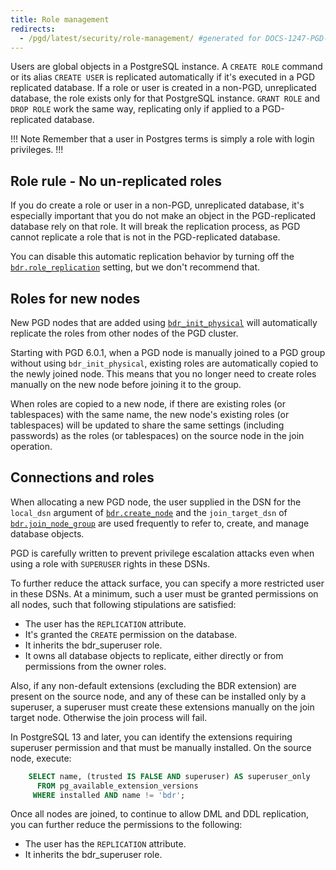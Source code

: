 ```yaml
---
title: Role management
redirects:
  - /pgd/latest/security/role-management/ #generated for DOCS-1247-PGD-6.0-Docs
---
```


Users are global objects in a PostgreSQL instance. A `CREATE ROLE` command or its alias `CREATE USER` is replicated automatically if it's executed in a PGD replicated database. If a role or user is created in a non-PGD, unreplicated database, the role exists only for that PostgreSQL instance. `GRANT ROLE` and `DROP ROLE` work the same way, replicating only if applied to a PGD-replicated database.

!!! Note
Remember that a user in Postgres terms is simply a role with login privileges.
!!!

## Role rule - No un-replicated roles

If you do create a role or user in a non-PGD, unreplicated database, it's especially important that you do not make an object in the PGD-replicated database rely on that role. It will break the replication process, as PGD cannot replicate a role that is not in the PGD-replicated database. 

You can disable this automatic replication behavior by turning off the [`bdr.role_replication`](https://www.enterprisedb.com/docs/pgd/latest/reference/tables-views-functions/pgd-settings/#bdrrole_replication) setting, but we don't recommend that.


## Roles for new nodes

New PGD nodes that are added using [`bdr_init_physical`](https://www.enterprisedb.com/docs/pgd/latest/reference/tables-views-functions/nodes/#bdr_init_physical) will automatically replicate the roles from other nodes of the PGD cluster.

Starting with PGD 6.0.1, when a PGD node is manually joined to a PGD group without using `bdr_init_physical`, existing roles are automatically copied to the newly joined node. This means that you no longer need to create roles manually on the new node before joining it to the group.

When roles are copied to a new node, if there are existing roles (or tablespaces) with the same name, the new node's existing roles (or tablespaces) will be updated to share the same settings (including passwords) as the roles (or tablespaces) on the source node in the join operation.

## Connections and roles

When allocating a new PGD node, the user supplied in the DSN for the `local_dsn`
argument of [`bdr.create_node`](/pgd/6/reference/tables-views-functions/nodes-management-interfaces#bdrcreate_node) and the `join_target_dsn` of [`bdr.join_node_group`](/pgd/6/reference/tables-views-functions/nodes-management-interfaces#bdrjoin_node_group)
are used frequently to refer to, create, and manage database objects.

PGD is carefully written to prevent privilege escalation attacks even when using
a role with `SUPERUSER` rights in these DSNs.

To further reduce the attack surface, you can specify a more restricted user in
these DSNs. At a minimum, such a user must be granted permissions on all
nodes, such that following stipulations are satisfied:

-   The user has the `REPLICATION` attribute.
-   It's granted the `CREATE` permission on the database.
-   It inherits the bdr_superuser role.
-   It owns all database objects to replicate, either directly or from
    permissions from the owner roles.

Also, if any non-default extensions (excluding the BDR extension) 
are present on the source node, and any of these can be installed only
by a superuser, a superuser must create these extensions manually on
the join target node. Otherwise the join process will fail.

In PostgreSQL 13 and later, you can identify the extensions requiring superuser permission and
that must be manually installed. On the
source node, execute:

```sql
    SELECT name, (trusted IS FALSE AND superuser) AS superuser_only
      FROM pg_available_extension_versions
     WHERE installed AND name != 'bdr';
```

Once all nodes are joined, to continue to allow DML and DDL replication, you can further reduce the permissions to the following:

-   The user has the `REPLICATION` attribute.
-   It inherits the bdr_superuser role.
